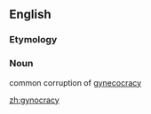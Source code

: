 ==English==
===Etymology===
{{confix|gyno|cracy}}

===Noun===
{{en-noun|-}}

common corruption of [[gynecocracy]]

[[zh:gynocracy]]